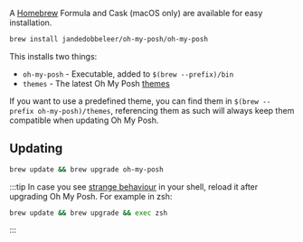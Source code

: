 A [Homebrew][brew] Formula and Cask (macOS only) are available for easy installation.

```bash
brew install jandedobbeleer/oh-my-posh/oh-my-posh
```

This installs two things:

- `oh-my-posh` - Executable, added to `$(brew --prefix)/bin`
- `themes` - The latest Oh My Posh [themes][themes]

If you want to use a predefined theme, you can find them in `$(brew --prefix oh-my-posh)/themes`, referencing them as such
will always keep them compatible when updating Oh My Posh.

## Updating

```bash
brew update && brew upgrade oh-my-posh
```

:::tip
In case you see [strange behaviour][strange] in your shell, reload it after upgrading Oh My Posh.
For example in zsh:

```bash
brew update && brew upgrade && exec zsh
```
:::

[brew]: https://brew.sh
[themes]: https://ohmyposh.dev/docs/themes
[strange]: https://github.com/JanDeDobbeleer/oh-my-posh/issues/1287
